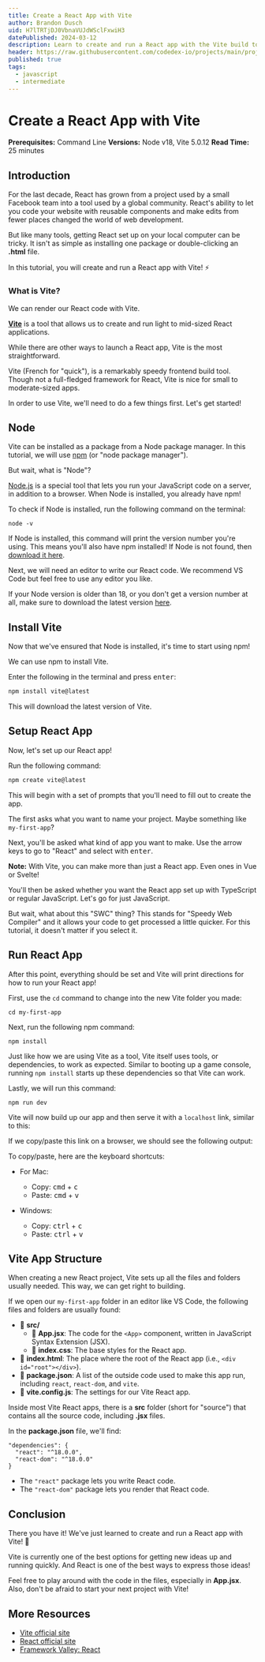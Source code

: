 ```yaml
---
title: Create a React App with Vite
author: Brandon Dusch
uid: H7lTRTjDJ0VbnaVUJdWSclFxwiH3
datePublished: 2024-03-12
description: Learn to create and run a React app with the Vite build tool.
header: https://raw.githubusercontent.com/codedex-io/projects/main/projects/create-a-react-app-with-vite/header.png
published: true
tags:
  - javascript
  - intermediate
---
```


<BannerImage
  link="https://raw.githubusercontent.com/codedex-io/projects/main/projects/create-a-react-app-with-vite/header.jpeg"
  description="Title Image"
  uid={true}
  cl="for-sidebar"
/>

# Create a React App with Vite

<AuthorAvatar
  author_name="Brandon Dusch"
  author_avatar="/images/projects/authors/brandon_dusch.png"
  username="Dusch4593"
  uid={true}
/>

<BannerImage
  link="https://raw.githubusercontent.com/codedex-io/projects/main/projects/create-a-react-app-with-vite/header.png"
  description="Title Image"
  uid={true}
/>

**Prerequisites:** Command Line
**Versions:** Node v18, Vite 5.0.12
**Read Time:** 25 minutes

## Introduction

For the last decade, React has grown from a project used by a small Facebook team into a tool used by a global community. React's ability to let you code your website with reusable components and make edits from fewer places changed the world of web development.

But like many tools, getting React set up on your local computer can be tricky. It isn't as simple as installing one package or double-clicking an **.html** file.

In this tutorial, you will create and run a React app with Vite! ⚡

<ImageZoom src="https://raw.githubusercontent.com/codedex-io/projects/main/projects/create-a-react-app-with-vite/react-hero-image.png" alt="React hero image" />

### What is Vite?

We can render our React code with Vite.

<ImageZoom src="https://raw.githubusercontent.com/codedex-io/projects/main/projects/create-a-react-app-with-vite/vite-logo.png" alt="Vite logo" />

[**Vite**](https://vitejs.dev/) is a tool that allows us to create and run light to mid-sized React applications.

While there are other ways to launch a React app, Vite is the most straightforward.

Vite (French for "quick"), is a remarkably speedy frontend build tool. Though not a full-fledged framework for React, Vite is nice for small to moderate-sized apps.

In order to use Vite, we'll need to do a few things first. Let's get started!

## Node

Vite can be installed as a package from a Node package manager. In this tutorial, we will use [npm](https://www.npmjs.com/) (or "node package manager").

But wait, what is "Node"?

[Node.js](https://nodejs.org/) is a special tool that lets you run your JavaScript code on a server, in addition to a browser. When Node is installed, you already have npm!

To check if Node is installed, run the following command on the terminal:

```
node -v
```

If Node is installed, this command will print the version number you're using. This means you'll also have npm installed! If Node is not found, then [download it here](https://nodejs.org/en/download). 

Next, we will need an editor to write our React code. We recommend VS Code but feel free to use any editor you like.

If your Node version is older than 18, or you don't get a version number at all, make sure to download the latest version [here](https://nodejs.org/en/download).

## Install Vite

Now that we've ensured that Node is installed, it's time to start using npm!

<ImageZoom src="https://raw.githubusercontent.com/codedex-io/projects/main/projects/create-a-react-app-with-vite/npm-logo.png" alt="npm logo" />

We can use npm to install Vite.

Enter the following in the terminal and press <kbd>enter</kbd>:

```js
npm install vite@latest
```

This will download the latest version of Vite.

## Setup React App

Now, let's set up our React app!

Run the following command:

```js
npm create vite@latest
```

This will begin with a set of prompts that you'll need to fill out to create the app.

The first asks what you want to name your project. Maybe something like `my-first-app`?

<ImageZoom src="https://raw.githubusercontent.com/codedex-io/projects/main/projects/create-a-react-app-with-vite/vite-prompt-1.png" alt="Prompt to name Vite project" />

Next, you'll be asked what kind of app you want to make. Use the arrow keys to go to "React" and select with <kbd>enter</kbd>.

<ImageZoom src="https://raw.githubusercontent.com/codedex-io/projects/main/projects/create-a-react-app-with-vite/vite-prompt-2.png" alt="Prompt to select React" />

**Note:** With Vite, you can make more than just a React app. Even ones in Vue or Svelte! 

You'll then be asked whether you want the React app set up with TypeScript or regular JavaScript. Let's go for just JavaScript.

<ImageZoom src="https://raw.githubusercontent.com/codedex-io/projects/main/projects/create-a-react-app-with-vite/vite-prompt-3.png" alt="Prompt to select JavaScript" />

But wait, what about this "SWC" thing? This stands for "Speedy Web Compiler" and it allows your code to get processed a little quicker. For this tutorial, it doesn't matter if you select it.

## Run React App

After this point, everything should be set and Vite will print directions for how to run your React app!

First, use the `cd` command to change into the new Vite folder you made:

```
cd my-first-app
```

Next, run the following npm command:

```
npm install
```

Just like how we are using Vite as a tool, Vite itself uses tools, or dependencies, to work as expected. Similar to booting up a game console, running `npm install` starts up these dependencies so that Vite can work.


Lastly, we will run this command:

```
npm run dev
```

Vite will now build up our app and then serve it with a `localhost` link, similar to this:

<ImageZoom src="https://raw.githubusercontent.com/codedex-io/projects/main/projects/create-a-react-app-with-vite/served-react-app-1.png" alt="Served React app, as seen from terminal" />

If we copy/paste this link on a browser, we should see the following output:

<ImageZoom src="https://raw.githubusercontent.com/codedex-io/projects/main/projects/create-a-react-app-with-vite/served-react-app-2.png" alt="Served React app, as seen from the browser" />

To copy/paste, here are the keyboard shortcuts:

- For Mac:
  - Copy:   <kbd>cmd</kbd> + <kbd>c</kbd>
  - Paste: <kbd>cmd</kbd> + <kbd>v</kbd>

- Windows:
  - Copy: <kbd>ctrl</kbd> + <kbd>c</kbd>
  - Paste: <kbd>ctrl</kbd> + <kbd>v</kbd>

## Vite App Structure

When creating a new React project, Vite sets up all the files and folders usually needed. This way, we can get right to building.

If we open our `my-first-app` folder in an editor like VS Code, the following files and folders are usually found:

- 📂 **src/**
  - 📄 **App.jsx**: The code for the `<App>` component, written in JavaScript Syntax Extension (JSX).
  - 📄 **index.css**: The base styles for the React app.
- 📄 **index.html**: The place where the root of the React app (i.e., `<div id="root"></div>`).
- 📄 **package.json**: A list of the outside code used to make this app run, including `react`, `react-dom`, and `vite`.
- 📄 **vite.config.js**: The settings for our Vite React app.

Inside most Vite React apps, there is a  **src** folder (short for "source") that contains all the source code, including **.jsx** files.

In the **package.json** file, we'll find:

```
"dependencies": {
  "react": "^18.0.0",
  "react-dom": "^18.0.0"
}
```

- The `"react"` package lets you write React code.
- The `"react-dom"` package lets you render that React code.

## Conclusion

There you have it! We've just learned to create and run a React app with Vite! 🎉

Vite is currently one of the best options for getting new ideas up and running quickly. And React is one of the best ways to express those ideas!

Feel free to play around with the code in the files, especially in **App.jsx**. Also, don't be afraid to start your next project with Vite!

## More Resources

- [Vite official site](https://vitejs.dev/)
- [React official site](https://react.dev/)
- [Framework Valley: React](https://www.codedex.io/react)
